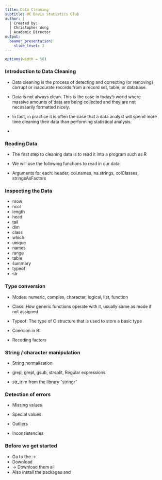 ---
title: Data Cleaning
subtitle: UC Davis Statistics Club
author: |
  | Created by:
  | Christopher Wong
  | Academic Director
output:
  beamer_presentation:
    slide_level: 3
---
```{r set-options, echo = FALSE}
options(width = 50)
```

### Introduction to Data Cleaning

- Data cleaning is the process of detecting and correcting (or removing) corrupt or inaccurate records from a record set, table, or database.

- Data is not always clean. This is the case in today's world where massive amounts of data are being collected and they are not necessarily formatted nicely.

- In fact, in practice it is often the case that a data analyst will spend more time cleaning their data than performing statistical analysis.

- [\textcolor{blue}{A great resource}](https://cran.r-project.org/doc/contrib/de_Jonge+van_der_Loo-Introduction_to_data_cleaning_with_R.pdf)

### Reading Data

- The first step to cleaning data is to read it into a program such as R

- We will use the following functions to read in our data:
\begin{itemize}
  \item read.table      \textcolor{blue}{Tabular data stored in textual format}
  \item read.csv        \textcolor{blue}{Comma separated values with period as decimal separator}
  \item read.csv2       \textcolor{blue}{Semicolon separated values with comma as decimal separator}
  \item read.delim      \textcolor{blue}{Tab-delimited files with period as decimal separator}
  \item read.delim2     \textcolor{blue}{Tab-delimited files with comma as decimal separator}
  \item readLines       \textcolor{blue}{Reads in the text line-by-line}
  \item read.xlsx or read\_excel       \textcolor{blue}{Reads in Excel files. Type library(xlsx) (requires packages "rJava" and "xlsxjars") or the "readxl" package.}
\end{itemize}
- Arguments for each: header, col.names, na.strings, colClasses, stringsAsFactors


### Inspecting the Data

- nrow
- ncol 
- length
- head
- tail
- dim
- class
- which
- unique
- names
- range
- table 
- summary
- typeof
- str

### Type conversion

- Modes: numeric, complex, character, logical, list, function
- Class: How generic functions operate with it, usually same as mode if not assigned
- Typeof: The type of C structure that is used to store a basic type

- Coercion in R:
\begin{itemize}
  \item as.numeric
  \item as.integer
  \item as.character
  \item as.logical
  \item as.factor
\end{itemize}

- Recoding factors

### String / character manipulation

- String normalization

- grep, grepl, gsub, strsplit, Regular expressions

- str_trim from the library "stringr"


### Detection of errors

- Missing values

- Special values

- Outliers

- Inconsistencies

### Before we get started

- Go to the \textcolor{blue}{Statistics Club Google Drive} $\rightarrow$ \textcolor{blue}{Case Studies and Programming Workshops}
- Download \textcolor{blue}{Data Cleaning Back-up Functions}
- \textcolor{blue}{Data Cleaning Examples} $\rightarrow$ Download them all
- Also install the packages \textcolor{blue}{"readxl"} and \textcolor{blue}{"stringr"}